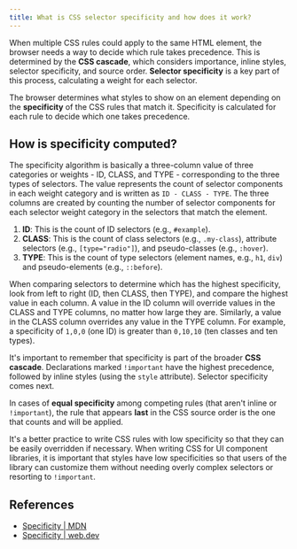 ```yaml
---
title: What is CSS selector specificity and how does it work?
---
```


When multiple CSS rules could apply to the same HTML element, the browser needs a way to decide which rule takes precedence. This is determined by the **CSS cascade**, which considers importance, inline styles, selector specificity, and source order. **Selector specificity** is a key part of this process, calculating a weight for each selector.

The browser determines what styles to show on an element depending on the **specificity** of the CSS rules that match it. Specificity is calculated for each rule to decide which one takes precedence.

## How is specificity computed?

The specificity algorithm is basically a three-column value of three categories or weights - ID, CLASS, and TYPE - corresponding to the three types of selectors. The value represents the count of selector components in each weight category and is written as `ID - CLASS - TYPE`. The three columns are created by counting the number of selector components for each selector weight category in the selectors that match the element.

1.  **ID**: This is the count of ID selectors (e.g., `#example`).
2.  **CLASS**: This is the count of class selectors (e.g., `.my-class`), attribute selectors (e.g., `[type="radio"]`), and pseudo-classes (e.g., `:hover`).
3.  **TYPE**: This is the count of type selectors (element names, e.g., `h1`, `div`) and pseudo-elements (e.g., `::before`).

When comparing selectors to determine which has the highest specificity, look from left to right (ID, then CLASS, then TYPE), and compare the highest value in each column. A value in the ID column will override values in the CLASS and TYPE columns, no matter how large they are. Similarly, a value in the CLASS column overrides any value in the TYPE column. For example, a specificity of `1,0,0` (one ID) is greater than `0,10,10` (ten classes and ten types).

It's important to remember that specificity is part of the broader **CSS cascade**. Declarations marked `!important` have the highest precedence, followed by inline styles (using the `style` attribute). Selector specificity comes next.

In cases of **equal specificity** among competing rules (that aren't inline or `!important`), the rule that appears **last** in the CSS source order is the one that counts and will be applied.

It's a better practice to write CSS rules with low specificity so that they can be easily overridden if necessary. When writing CSS for UI component libraries, it is important that styles have low specificities so that users of the library can customize them without needing overly complex selectors or resorting to `!important`.

## References

- [Specificity | MDN](https://developer.mozilla.org/en-US/docs/Web/CSS/CSS_cascade/Specificity)
- [Specificity | web.dev](https://web.dev/learn/css/specificity)
